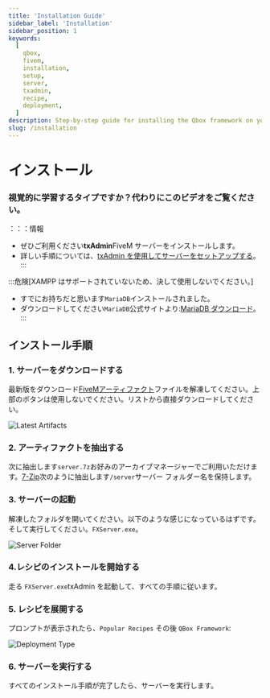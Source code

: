 ```yaml
---
title: 'Installation Guide'
sidebar_label: 'Installation'
sidebar_position: 1
keywords:
  [
    qbox,
    fivem,
    installation,
    setup,
    server,
    txadmin,
    recipe,
    deployment,
  ]
description: Step-by-step guide for installing the Qbox framework on your FiveM server. Learn how to deploy using txAdmin and choose the right recipe for your needs.
slug: /installation
---
```


# インストール

### 視覚的に学習するタイプですか？代わりにこのビデオをご覧ください。

<ReactPlayer
  width="100%"
  url="https://www.youtube.com/watch?v=FQGsXn0bRcI"
  controls="true"
  volume="0.7"
  pip="true"
  stopOnUnmount="false"
/>

：：：情報

- ぜひご利用ください**txAdmin**FiveM サーバーをインストールします。
- 詳しい手順については、[txAdmin を使用してサーバーをセットアップする](https://docs.fivem.net/docs/server-manual/setting-up-a-server-txadmin/)。
  :::

:::危険\[XAMPP はサポートされていないため、決して使用しないでください。]

- すでにお持ちだと思います`MariaDB`インストールされました。
- ダウンロードしてください`MariaDB`公式サイトより:[MariaDB ダウンロード](https://mariadb.org/download/)。
  :::

## インストール手順

### 1. サーバーをダウンロードする

最新版をダウンロード[FiveMアーティファクト](https://runtime.fivem.net/artifacts/fivem/build_server_windows/master/)ファイルを解凍してください。上部のボタンは使用しないでください。リストから直接ダウンロードしてください。

![Latest Artifacts](/img/artifacts.png)

### 2. アーティファクトを抽出する

次に抽出します`server.7z`お好みのアーカイブマネージャーでご利用いただけます。[7-Zip](https://www.7-zip.org/)次のように抽出します`/server`サーバー フォルダー名を保持します。

### 3. サーバーの起動

解凍したフォルダを開いてください。以下のような感じになっているはずです。そして実行してください。`FXServer.exe`。

![Server Folder](/img/artifact-list.png)

### 4.レシピのインストールを開始する

走る `FXServer.exe`txAdmin を起動して、すべての手順に従います。

### 5. レシピを展開する

プロンプトが表示されたら、`Popular Recipes` その後 `QBox Framework`:

![Deployment Type](/img/txadmin-deployment-type.jpg)

### 6. サーバーを実行する

すべてのインストール手順が完了したら、サーバーを実行します。
